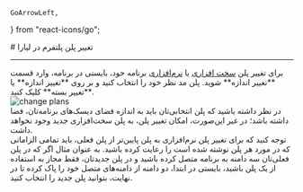     GoArrowLeft,
} from "react-icons/go";


<Layout>
<Head>
<title>مستندات تغییر پلن در پلتفرم  - لیارا</title>
</Head>
# تغییر پلن پلتفرم در لیارا

<hr className="mb-2" />
برای تغییر پلن <a href="./plans/hardware-plans" className="blue-link">سخت افزاری</a> یا <a href="./plans/software-plans" className="blue-link">نرم‌افزاری</a> برنامه خود، بایستی در برنامه، وارد قسمت **تغییر اندازه** شوید. 
پلن مد نظر خود را انتخاب کنید و بر روی **تغییر اندازه** یا **تغییر بسته** کلیک کنید. 
<div className="h-4" />
<img src="https://files.liara.ir/liara/docs/chnage-plans.gif" alt="change plans"/>
<div className="h-4" />


<Section id="requirements-to-change-the-hardware-plan" title="لزومات تغییر منابع سخت‌افزاری" />
در نظر داشته باشید که پلن انتخابی‌تان باید به اندازه فضای دیسک‌های برنامه‌تان، فضا داشته باشد؛ در غیر این‌صورت، امکان تغییر پلن، به پلن سخت‌افزاری جدید وجود نخواهد داشت.

<Section id="requirements-to-change-the-software-plan" title="لزومات تغییر پلن نرم‌افزاری" />
توجه کنید که برای تغییر پلن نرم‌افزاری به پلن پایین‌تر از پلن فعلی، باید تمامی الزاماتی که در مورد هر پلن نوشته شده است را رعایت کرده باشید.
به عنوان مثال اگر که در پلن فعلی‌تان سه دامنه به برنامه متصل کرده باشید و در پلن جدیدتان، فقط مجاز به استفاده از یک پلن باشید، بایستی در ابتدا، دو دامنه از دامنه‌های متصل خود را پاک کرده تا در نهایت، بتوانید پلن جدید را انتخاب کنید.

</Layout>